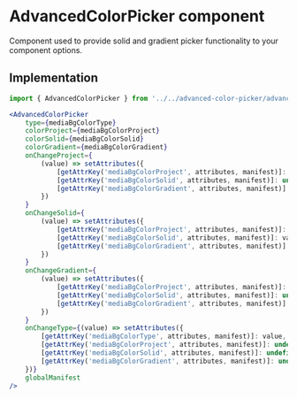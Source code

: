 
<Meta of={ComponentData} name='About' />

# AdvancedColorPicker component

Component used to provide solid and gradient picker functionality to your component options.

## Implementation

```jsx
import { AdvancedColorPicker } from '../../advanced-color-picker/advanced-color-picker';

<AdvancedColorPicker
	type={mediaBgColorType}
	colorProject={mediaBgColorProject}
	colorSolid={mediaBgColorSolid}
	colorGradient={mediaBgColorGradient}
	onChangeProject={
		(value) => setAttributes({
			[getAttrKey('mediaBgColorProject', attributes, manifest)]: value,
			[getAttrKey('mediaBgColorSolid', attributes, manifest)]: undefined,
			[getAttrKey('mediaBgColorGradient', attributes, manifest)]: undefined
		})
	}
	onChangeSolid={
		(value) => setAttributes({
			[getAttrKey('mediaBgColorProject', attributes, manifest)]: undefined,
			[getAttrKey('mediaBgColorSolid', attributes, manifest)]: value.hex,
			[getAttrKey('mediaBgColorGradient', attributes, manifest)]: undefined
		})
	}
	onChangeGradient={
		(value) => setAttributes({
			[getAttrKey('mediaBgColorProject', attributes, manifest)]: undefined,
			[getAttrKey('mediaBgColorSolid', attributes, manifest)]: undefined,
			[getAttrKey('mediaBgColorGradient', attributes, manifest)]: value
		})
	}
	onChangeType={(value) => setAttributes({
		[getAttrKey('mediaBgColorType', attributes, manifest)]: value,
		[getAttrKey('mediaBgColorProject', attributes, manifest)]: undefined,
		[getAttrKey('mediaBgColorSolid', attributes, manifest)]: undefined,
		[getAttrKey('mediaBgColorGradient', attributes, manifest)]: undefined
	})}
	globalManifest
/>
```
